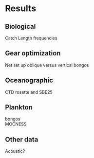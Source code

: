 # Results

## Biological
Catch
Length frequencies

## Gear optimization
Net set up
oblique versus vertical bongos 

## Oceanographic
CTD rosette and SBE25

## Plankton
bongos  
MOCNESS  

## Other data
Acoustic?



